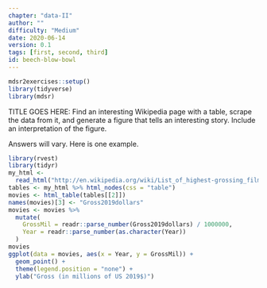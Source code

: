 ```yaml
---
chapter: "data-II"
author: ""
difficulty: "Medium"
date: 2020-06-14 
version: 0.1
tags: [first, second, third]
id: beech-blow-bowl
---
```


```r
mdsr2exercises::setup()
library(tidyverse)
library(mdsr)
```

TITLE GOES HERE:   Find an interesting Wikipedia page with a table, scrape the data from it, and generate a figure that tells an interesting story. Include an interpretation of the figure.
 
 <!--begin-answer-->

Answers will vary.
Here is one example.
 
```r
library(rvest)
library(tidyr)
my_html <-
  read_html("http://en.wikipedia.org/wiki/List_of_highest-grossing_films")
tables <- my_html %>% html_nodes(css = "table")
movies <- html_table(tables[[2]])
names(movies)[3] <- "Gross2019dollars"
movies <- movies %>%
  mutate(
    GrossMil = readr::parse_number(Gross2019dollars) / 1000000,
    Year = readr::parse_number(as.character(Year))
  )
movies
ggplot(data = movies, aes(x = Year, y = GrossMil)) +
  geom_point() +
  theme(legend.position = "none") +
  ylab("Gross (in millions of US 2019$)")
```
 
<!--end-answer-->


